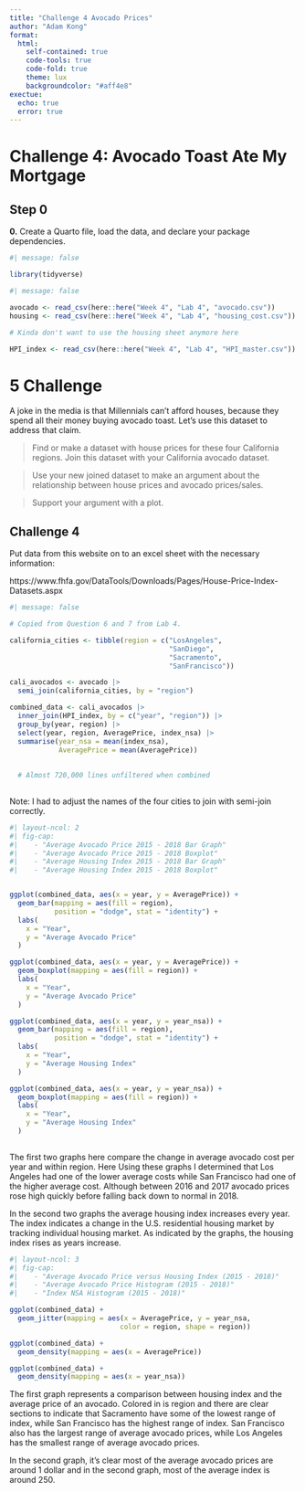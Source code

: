 ```yaml
---
title: "Challenge 4 Avocado Prices"
author: "Adam Kong"
format:
  html:
    self-contained: true
    code-tools: true
    code-fold: true
    theme: lux
    backgroundcolor: "#aff4e8"
exectue:
  echo: true
  error: true
---
```


# **Challenge 4: Avocado Toast Ate My Mortgage**

## Step 0

**0.** Create a Quarto file, load the data, and declare your package dependencies.

```r
#| message: false

library(tidyverse)
```

```r
#| message: false

avocado <- read_csv(here::here("Week 4", "Lab 4", "avocado.csv"))
housing <- read_csv(here::here("Week 4", "Lab 4", "housing_cost.csv"))

# Kinda don't want to use the housing sheet anymore here

HPI_index <- read_csv(here::here("Week 4", "Lab 4", "HPI_master.csv"))
```

# **5 Challenge**

A joke in the media is that Millennials can't afford houses, because they spend all their money buying avocado toast. Let's use this dataset to address that claim.

> Find or make a dataset with house prices for these four California regions. Join this dataset with your California avocado dataset.

> Use your new joined dataset to make an argument about the relationship between house prices and avocado prices/sales.

> Support your argument with a plot.

## Challenge 4

Put data from this website on to an excel sheet with the necessary information:

https://www.fhfa.gov/DataTools/Downloads/Pages/House-Price-Index-Datasets.aspx

```r
#| message: false

# Copied from Question 6 and 7 from Lab 4.

california_cities <- tibble(region = c("LosAngeles",
                                       "SanDiego",
                                       "Sacramento",
                                       "SanFrancisco"))

cali_avocados <- avocado |>
  semi_join(california_cities, by = "region")

combined_data <- cali_avocados |>
  inner_join(HPI_index, by = c("year", "region")) |>
  group_by(year, region) |>
  select(year, region, AveragePrice, index_nsa) |>
  summarise(year_nsa = mean(index_nsa), 
            AveragePrice = mean(AveragePrice))
  
  
  # Almost 720,000 lines unfiltered when combined
  

```

Note: I had to adjust the names of the four cities to join with semi-join correctly.

```r
#| layout-ncol: 2
#| fig-cap: 
#|    - "Average Avocado Price 2015 - 2018 Bar Graph"
#|    - "Average Avocado Price 2015 - 2018 Boxplot"
#|    - "Average Housing Index 2015 - 2018 Bar Graph"
#|    - "Average Housing Index 2015 - 2018 Boxplot"


ggplot(combined_data, aes(x = year, y = AveragePrice)) +
  geom_bar(mapping = aes(fill = region),
           position = "dodge", stat = "identity") +
  labs(
    x = "Year",
    y = "Average Avocado Price"
  )

ggplot(combined_data, aes(x = year, y = AveragePrice)) +
  geom_boxplot(mapping = aes(fill = region)) +
  labs(
    x = "Year",
    y = "Average Avocado Price"
  )

ggplot(combined_data, aes(x = year, y = year_nsa)) +
  geom_bar(mapping = aes(fill = region),
           position = "dodge", stat = "identity") +
  labs(
    x = "Year",
    y = "Average Housing Index"
  )

ggplot(combined_data, aes(x = year, y = year_nsa)) +
  geom_boxplot(mapping = aes(fill = region)) +
  labs(
    x = "Year",
    y = "Average Housing Index"
  )
  
```

The first two graphs here compare the change in average avocado cost per year and within region. Here Using these graphs I determined that Los Angeles had one of the lower average costs while San Francisco had one of the higher average cost. Although between 2016 and 2017 avocado prices rose high quickly before falling back down to normal in 2018.

In the second two graphs the average housing index increases every year. The index indicates a change in the U.S. residential housing market by tracking individual housing market. As indicated by the graphs, the housing index rises as years increase.

```r
#| layout-ncol: 3
#| fig-cap: 
#|    - "Average Avocado Price versus Housing Index (2015 - 2018)"
#|    - "Average Avocado Price Histogram (2015 - 2018)"
#|    - "Index NSA Histogram (2015 - 2018)"

ggplot(combined_data) +
  geom_jitter(mapping = aes(x = AveragePrice, y = year_nsa, 
                           color = region, shape = region))

ggplot(combined_data) +
  geom_density(mapping = aes(x = AveragePrice))

ggplot(combined_data) +
  geom_density(mapping = aes(x = year_nsa))

```

The first graph represents a comparison between housing index and the average price of an avocado. Colored in is region and there are clear sections to indicate that Sacramento have some of the lowest range of index, while San Francisco has the highest range of index. San Francisco also has the largest range of average avocado prices, while Los Angeles has the smallest range of average avocado prices.

In the second graph, it's clear most of the average avocado prices are around 1 dollar and in the second graph, most of the average index is around 250.
